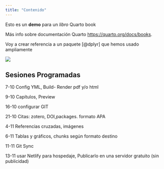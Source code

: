 ```yaml
---
title: "Contenido"
---
```


\clearpage

\pagenumbering{arabic}

Esto es un **demo** para un *libro* Quarto book

Más info sobre documentación Quarto [https://quarto.org/docs/books](#0){.uri}.

Voy a crear referencia a un paquete [@dplyr] que hemos usado ampliamente

![](img/UCV.png)

## Sesiones Programadas

7-10 Config YML, Build- Render pdf y/o html

9-10 Capítulos, Preview

16-10 configurar GIT

21-10 Citas: zotero, DOI,packages. formato APA

4-11 Referencias cruzadas, imágenes

6-11 Tablas y gráficos, chunks según formato destino

11-11 Git Sync

13-11 usar Netlify para hospedaje, Publicarlo en una servidor gratuito (sin publicidad)
